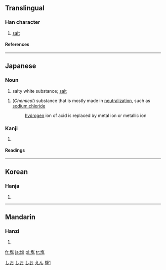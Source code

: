 {{see|鹽}}

==Translingual==
===Han character===
{{Han char|rn=32|rad=土|as=10|sn=13|four=|canj=土人口廿 (GORT)}}
# [[salt]]
====References====
{{Han ref|kx=0236.341|dkj=05382|dj=0474.270|hdz=10472.111|uh=5869|ud=22633}}
----
== Japanese ==
===Noun===
[[Category:1000_Japanese_basic_words|しお]]
{{ja-noun|k|hira=しお|rom=shio}}
# salty white substance; [[salt]]
{{ja-noun|k|hira=えん|rom=en}}
# (''Chemical'') substance that is mostly made in [[neutralize|neutralization]], such as [[sodium chloride]]
#:[[hydrogen]] ion of acid is replaced by metal ion or metallic ion 
[[Category:Japanese nouns|しお]] <!-- override the noun's index -->
[[Category:ja:Seasonings|しお]]
[[Category:ja:Sciences|えん]]

===Kanji===
{{ja-kanji|grade=4|rs=土10}}
# {{defn|Japanese}} 
====Readings====
{{ja-readings|on=[[えん]] (en)|kun=[[しお]] (shio)}}

----
==Korean==
===Hanja===
{{ko-hanja|hangeul=염|rv=yeom|mr=yŏm}}
# {{defn|Korean}}
----
==Mandarin==
===Hanzi===
{{cmn-hanzi|pin=[[yán]] (yan2)|wg=yen<sup>2</sup>}}
# {{defn|Mandarin}}

[[Category:CJKV characters simplified differently in Japan and China|鹽1]]

[[fr:塩]]
[[ja:塩]]
[[pl:塩]]
[[tr:塩]]